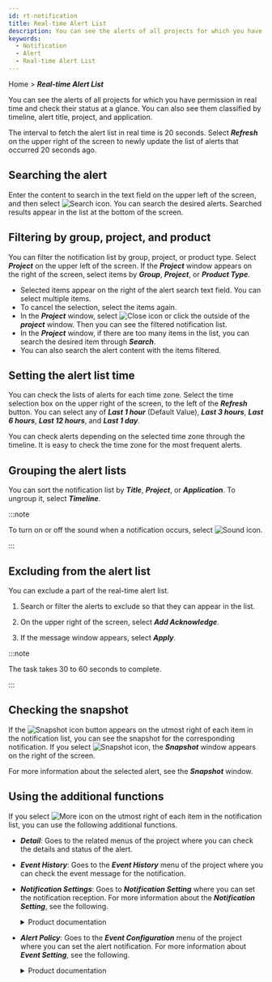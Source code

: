 ```yaml
---
id: rt-notification
title: Real-time Alert List
description: You can see the alerts of all projects for which you have permission in real time and check their status at a glance.
keywords:
  - Notification
  - Alert
  - Real-time Alert List
---
```


Home > **_Real-time Alert List_**

<ImgLang img='rt-notification.png' desc='Real-time Alert List' />

You can see the alerts of all projects for which you have permission in real time and check their status at a glance. You can also see them classified by timeline, alert title, project, and application.

The interval to fetch the alert list in real time is 20 seconds. Select **_Refresh_** on the upper right of the screen to newly update the list of alerts that occurred 20 seconds ago.

## Searching the alert

Enter the content to search in the text field on the upper left of the screen, and then select ![Search icon](/img/ico-search.svg). You can search the desired alerts. Searched results appear in the list at the bottom of the screen.

## Filtering by group, project, and product

You can filter the notification list by group, project, or product type. Select **_Project_** on the upper left of the screen. If the **_Project_** window appears on the right of the screen, select items by **_Group_**, **_Project_**, or **_Product Type_**.

<ImgLang img='rt-notification-filter.png' desc='Alert Filtering' />

- Selected items appear on the right of the alert search text field. You can select multiple items.
- To cancel the selection, select the items again.
- In the **_Project_** window, select ![Close icon](/img/ico-close.svg) or click the outside of the **_project_** window. Then you can see the filtered notification list.
- In the **_Project_** window, if there are too many items in the list, you can search the desired item through **_Search_**.
- You can also search the alert content with the items filtered.

## Setting the alert list time

You can check the lists of alerts for each time zone. Select the time selection box on the upper right of the screen, to the left of the **_Refresh_** button. You can select any of **_Last 1 hour_** (Default Value), **_Last 3 hours_**, **_Last 6 hours_**, **_Last 12 hours_**, and **_Last 1 day_**.

You can check alerts depending on the selected time zone through the timeline. It is easy to check the time zone for the most frequent alerts.

## Grouping the alert lists

<ImgLang img='rt-notification-grouping.png' desc='Alert Grouping' />

You can sort the notification list by **_Title_**, **_Project_**, or **_Application_**. To ungroup it, select **_Timeline_**.

:::note

To turn on or off the sound when a notification occurs, select ![Sound icon](/img/ico-noti-sound.svg).

:::

## Excluding from the alert list

You can exclude a part of the real-time alert list. 

1. Search or filter the alerts to exclude so that they can appear in the list. 

2. On the upper right of the screen, select **_Add Acknowledge_**.

3. If the message window appears, select **_Apply_**.

:::note

The task takes 30 to 60 seconds to complete.

:::

## Checking the snapshot

<ImgLang img='rt-notification-snapshot.png' desc='Snapshot' />

If the ![Snapshot icon](/img/ico-detail.svg) button appears on the utmost right of each item in the notification list, you can see the snapshot for the corresponding notification. If you select ![Snapshot icon](/img/ico-detail.svg), the **_Snapshot_** window appears on the right of the screen.

For more information about the selected alert, see the **_Snapshot_** window.

## Using the additional functions

If you select ![More icon](/img/ico-more.svg) on the utmost right of each item in the notification list, you can use the following additional functions.

- **_Detail_**: Goes to the related menus of the project where you can check the details and status of the alert.

- **_Event History_**: Goes to the **_Event History_** menu of the project where you can check the event message for the notification.

- **_Notification Settings_**: Goes to **_Notification Setting_** where you can set the notification reception. For more information about the **_Notification Setting_**, see the following.

  <details>
  <summary>Product documentation</summary>

  - Application Monitoring > [Alert Notification Setting](../java/set-receive-event)
  - Server Monitoring > [Alert Notification Setting](../server/set-receive-event)
  - Database Monitoring > [Alert Notification Setting](../mysql/set-receive-event)
  - Kubernetes Monitoring > [Alert Notification Setting](../kubernetes/set-receive-event)
  - Amazon ECS > [Alert Notification Setting](../amazon-ecs/set-receive-event)
  - Amazon CloudWatch > [Alert Notification Setting](../amazon-cloudwatch/set-receive-event)
  - Azure Monitor > [Alert Notification Setting](../azure/set-receive-event)
  - Naver Cloud Monitoring > [Alert Notification Setting](../ncloud/set-receive-event)
  - Oracle Cloud Monitor > [Alert Notification Setting](../oracle-cloud/set-receive-event)

  </details>

- **_Alert Policy_**: Goes to the **_Event Configuration_** menu of the project where you can set the alert notification. For more information about **_Event Setting_**, see the following.

  <details>
  <summary>Product documentation</summary>

  - [Application Alert](../java/apm-set-notice)
  - [Server Alert](../server/set-notice)
  - [Database Alert](../mysql/set-notice)
  - [Container Alert](../kubernetes/set-notice)
  - [Log Alert Setting](../log/set-notice)
  - Amazon ECS > [Metrics alert](../amazon-ecs/metric-warning-notice)
  - Amazon CloudWatch > [Metrics alert](../amazon-cloudwatch/metric-warning-notice)
  - Azure Monitor > [Metrics alert](../azure/metric-warning-notice)
  - Naver Cloud Monitoring > [Metrics alert](../ncloud/metric-warning-notice)
  - Oracle Cloud Monitor > [Metrics alert](../oracle-cloud/metric-warning-notice)

  </details>
